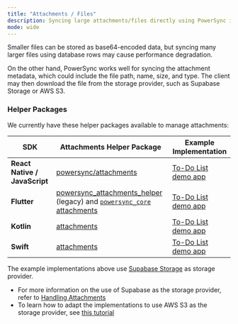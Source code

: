 ```yaml
---
title: "Attachments / Files"
description: Syncing large attachments/files directly using PowerSync is not recommended.
mode: wide
---
```


Smaller files can be stored as base64-encoded data, but syncing many larger files using database rows may cause performance degradation.

On the other hand, PowerSync works well for syncing the attachment metadata, which could include the file path, name, size, and type. The client may then download the file from the storage provider, such as Supabase Storage or AWS S3.

### Helper Packages

We currently have these helper packages available to manage attachments:

| SDK                           | Attachments Helper Package                                                                  | Example Implementation                                                                                                |
| ----------------------------- | ------------------------------------------------------------------------------------------- | --------------------------------------------------------------------------------------------------------------------- |
| **React Native / JavaScript** | [powersync/attachments](https://www.npmjs.com/package/@powersync/attachments)               | [To-Do List demo app](https://github.com/powersync-ja/powersync-js/tree/main/demos/react-native-supabase-todolist) |
| **Flutter**                   | [powersync\_attachments\_helper](https://pub.dev/packages/powersync_attachments_helper) (legacy) and [`powersync_core` attachments](https://pub.dev/documentation/powersync_core/latest/topics/attachments-topic.html) | [To-Do List demo app](https://github.com/powersync-ja/powersync.dart/tree/main/demos/supabase-todolist)          |
| **Kotlin**                    | [attachments](https://github.com/powersync-ja/powersync-kotlin/tree/main/core/src/commonMain/kotlin/com/powersync/attachments) | [To-Do List demo app](https://github.com/powersync-ja/powersync-kotlin/tree/main/demos/android-supabase-todolist) |
| **Swift**                     | [attachments](https://github.com/powersync-ja/powersync-swift/blob/main/Sources/PowerSync/attachments/README.md) | [To-Do List demo app](https://github.com/powersync-ja/powersync-swift/tree/main/Demo) |

The example implementations above use [Supabase Storage](https://supabase.com/docs/guides/storage) as storage provider. 
* For more information on the use of Supabase as the storage provider, refer to [Handling Attachments](/integration-guides/supabase-+-powersync/handling-attachments)
* To learn how to adapt the implementations to use AWS S3 as the storage provider, see [this tutorial](/tutorials/client/attachments-and-files/aws-s3-storage-adapter)
